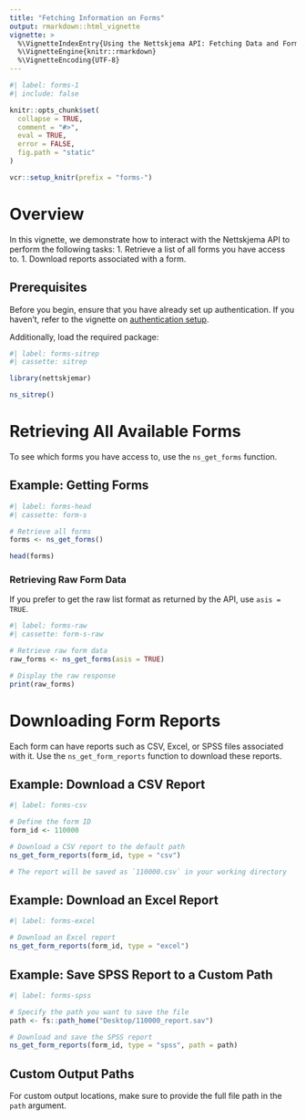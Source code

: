 ```yaml
---
title: "Fetching Information on Forms"
output: rmarkdown::html_vignette
vignette: >
  %\VignetteIndexEntry{Using the Nettskjema API: Fetching Data and Forms}
  %\VignetteEngine{knitr::rmarkdown}
  %\VignetteEncoding{UTF-8}
---
```


```r
#| label: forms-1
#| include: false

knitr::opts_chunk$set(
  collapse = TRUE,
  comment = "#>",
  eval = TRUE,
  error = FALSE,
  fig.path = "static"
)

vcr::setup_knitr(prefix = "forms-")
```

# Overview

In this vignette, we demonstrate how to interact with the Nettskjema API to perform the following tasks:
1. Retrieve a list of all forms you have access to.
1. Download reports associated with a form.


## Prerequisites

Before you begin, ensure that you have already set up authentication.
If you haven’t, refer to the vignette on [authentication setup](authentication.html).

Additionally, load the required package:

```r
#| label: forms-sitrep
#| cassette: sitrep

library(nettskjemar)

ns_sitrep()
```

# Retrieving All Available Forms

To see which forms you have access to, use the `ns_get_forms` function.

## Example: Getting Forms

```r
#| label: forms-head
#| cassette: form-s

# Retrieve all forms
forms <- ns_get_forms()

head(forms)
```

### Retrieving Raw Form Data

If you prefer to get the raw list format as returned by the API, use `asis = TRUE`.

```r
#| label: forms-raw
#| cassette: form-s-raw

# Retrieve raw form data
raw_forms <- ns_get_forms(asis = TRUE)

# Display the raw response
print(raw_forms)
```

# Downloading Form Reports

Each form can have reports such as CSV, Excel, or SPSS files associated with it.
Use the `ns_get_form_reports` function to download these reports.

## Example: Download a CSV Report

```r
#| label: forms-csv

# Define the form ID
form_id <- 110000

# Download a CSV report to the default path
ns_get_form_reports(form_id, type = "csv")

# The report will be saved as `110000.csv` in your working directory
```

## Example: Download an Excel Report

```r
#| label: forms-excel

# Download an Excel report
ns_get_form_reports(form_id, type = "excel")
```

## Example: Save SPSS Report to a Custom Path

```r
#| label: forms-spss

# Specify the path you want to save the file
path <- fs::path_home("Desktop/110000_report.sav")

# Download and save the SPSS report
ns_get_form_reports(form_id, type = "spss", path = path)
```

## Custom Output Paths

For custom output locations, make sure to provide the full file path in the `path` argument.

